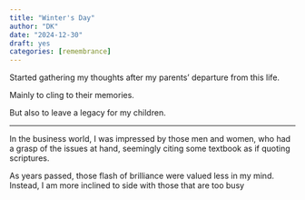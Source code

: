 ```yaml
---
title: "Winter's Day"
author: "DK"
date: "2024-12-30"
draft: yes
categories: [remembrance]
---
```


Started gathering my thoughts after my parents' departure from this life.

Mainly to cling to their memories.

But also to leave a legacy for my children.

------------------------------------------------------------------------

In the business world, I was impressed by those men and women, who had a grasp of the issues at hand, seemingly citing some textbook as if quoting scriptures.

As years passed, those flash of brilliance were valued less in my mind. Instead, I am more inclined to side with those that are too busy

